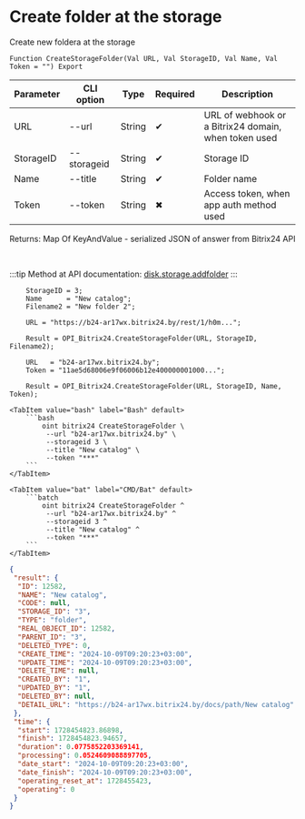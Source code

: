 ﻿---
sidebar_position: 6
description: Create folder at the storage and other functions to work with Bitrix24 in the Open Integration Package, a free open-source integration library for 1C:Enterprise 8, OneScript and CLI
keywords: [1C, 1С, 1С:Enterprise, 1С:Enterprise 8.3, API, Integration, Services, Exchange, OneScript, CLI, Bitrix24]
---


# Create folder at the storage
 Create new foldera at the storage



`Function CreateStorageFolder(Val URL, Val StorageID, Val Name, Val Token = "") Export`

  | Parameter | CLI option | Type | Required | Description |
  |-|-|-|-|-|
  | URL | --url | String | &#x2714; | URL of webhook or a Bitrix24 domain, when token used |
  | StorageID | --storageid | String | &#x2714; | Storage ID |
  | Name | --title | String | &#x2714; | Folder name |
  | Token | --token | String | &#x2716; | Access token, when app auth method used |

  
  Returns:  Map Of KeyAndValue - serialized JSON of answer from Bitrix24 API

<br/>

:::tip
Method at API documentation: [disk.storage.addfolder](https://dev.1c-bitrix.ru/rest_help/disk/storage/disk_storage_addfolder.php)
:::
<br/>



```bsl title="1C:Enterprise/OneScript code example"
    StorageID = 3;
    Name      = "New catalog";
    Filename2 = "New folder 2";

    URL = "https://b24-ar17wx.bitrix24.by/rest/1/h0m...";

    Result = OPI_Bitrix24.CreateStorageFolder(URL, StorageID, Filename2);

    URL   = "b24-ar17wx.bitrix24.by";
    Token = "11ae5d68006e9f06006b12e400000001000...";

    Result = OPI_Bitrix24.CreateStorageFolder(URL, StorageID, Name, Token);
```
 

 <Tabs>
  
    <TabItem value="bash" label="Bash" default>
        ```bash
            oint bitrix24 CreateStorageFolder \
             --url "b24-ar17wx.bitrix24.by" \
             --storageid 3 \
             --title "New catalog" \
             --token "***"
        ```
    </TabItem>
  
    <TabItem value="bat" label="CMD/Bat" default>
        ```batch
            oint bitrix24 CreateStorageFolder ^
             --url "b24-ar17wx.bitrix24.by" ^
             --storageid 3 ^
             --title "New catalog" ^
             --token "***"
        ```
    </TabItem>
</Tabs>


```json title="Result"
{
 "result": {
  "ID": 12582,
  "NAME": "New catalog",
  "CODE": null,
  "STORAGE_ID": "3",
  "TYPE": "folder",
  "REAL_OBJECT_ID": 12582,
  "PARENT_ID": "3",
  "DELETED_TYPE": 0,
  "CREATE_TIME": "2024-10-09T09:20:23+03:00",
  "UPDATE_TIME": "2024-10-09T09:20:23+03:00",
  "DELETE_TIME": null,
  "CREATED_BY": "1",
  "UPDATED_BY": "1",
  "DELETED_BY": null,
  "DETAIL_URL": "https://b24-ar17wx.bitrix24.by/docs/path/New catalog"
 },
 "time": {
  "start": 1728454823.86898,
  "finish": 1728454823.94657,
  "duration": 0.0775852203369141,
  "processing": 0.0524609088897705,
  "date_start": "2024-10-09T09:20:23+03:00",
  "date_finish": "2024-10-09T09:20:23+03:00",
  "operating_reset_at": 1728455423,
  "operating": 0
 }
}
```
